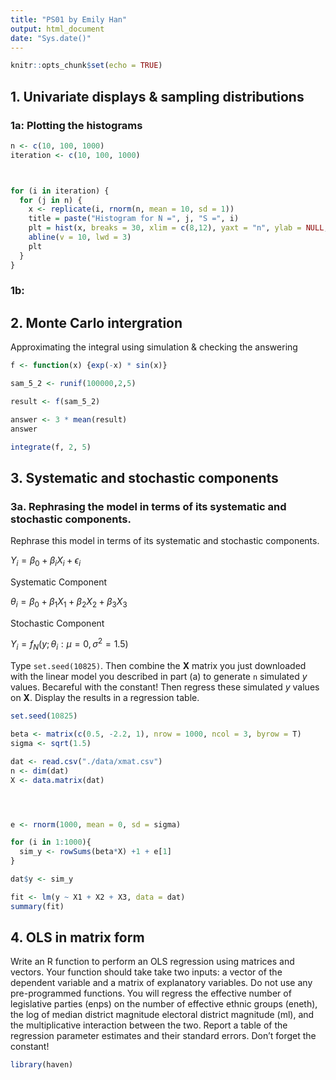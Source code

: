 ```yaml
---
title: "PS01 by Emily Han"
output: html_document
date: "Sys.date()"
---
```


```r
knitr::opts_chunk$set(echo = TRUE)


```

## 1. Univariate displays & sampling distributions

### 1a: Plotting the histograms

```r

n <- c(10, 100, 1000)
iteration <- c(10, 100, 1000)



for (i in iteration) {
  for (j in n) {
    x <- replicate(i, rnorm(n, mean = 10, sd = 1))
    title = paste("Histogram for N =", j, "S =", i) 
    plt = hist(x, breaks = 30, xlim = c(8,12), yaxt = "n", ylab = NULL, main = title)
    abline(v = 10, lwd = 3)
    plt
  }
}
```

### 1b:

## 2. Monte Carlo intergration

Approximating the integral using simulation & checking the answering

```r
f <- function(x) {exp(-x) * sin(x)}

sam_5_2 <- runif(100000,2,5)

result <- f(sam_5_2)

answer <- 3 * mean(result)
answer

integrate(f, 2, 5)
```

## 3. Systematic and stochastic components

### 3a. Rephrasing the model in terms of its systematic and stochastic components.



Rephrase this model in terms of its systematic and stochastic components.


$Y_i = \beta_0 + \beta_iX_i + \epsilon_i$


Systematic Component

$\theta_i = \beta_0 + \beta_1X_1 + \beta_2X_2 + \beta_3X_3$

Stochastic Component

$Y_i = f_N(y; \theta_i:\mu = 0, \sigma^2 = 1.5)$


 Type `set.seed(10825)`.  Then combine the $\mathbf{X}$ matrix you just downloaded with the linear model you described in part (a) to generate `n` simulated $y$ values.  Becareful with the constant!  Then regress these simulated $y$ values on $\mathbf{X}$.  Display the results in a regression table.  


```r
set.seed(10825)
```

```r

beta <- matrix(c(0.5, -2.2, 1), nrow = 1000, ncol = 3, byrow = T)
sigma <- sqrt(1.5)

dat <- read.csv("./data/xmat.csv")
n <- dim(dat) 
X <- data.matrix(dat)




e <- rnorm(1000, mean = 0, sd = sigma)

for (i in 1:1000){
  sim_y <- rowSums(beta*X) +1 + e[1]
}

dat$y <- sim_y 

fit <- lm(y ~ X1 + X2 + X3, data = dat)
summary(fit)
```






## 4. OLS in matrix form

Write an R function to perform an OLS regression using matrices and vectors. Your function should take take two inputs: a vector of the dependent variable and a matrix of explanatory variables. Do not use any pre-programmed functions. You will regress the effective number of legislative parties (enps) on the number of effective ethnic groups (eneth), the log of median district magnitude electoral district magnitude (ml), and the multiplicative interaction between the two. Report a table of the regression parameter estimates and their standard errors. Don’t forget the constant!

```r
library(haven)




```
